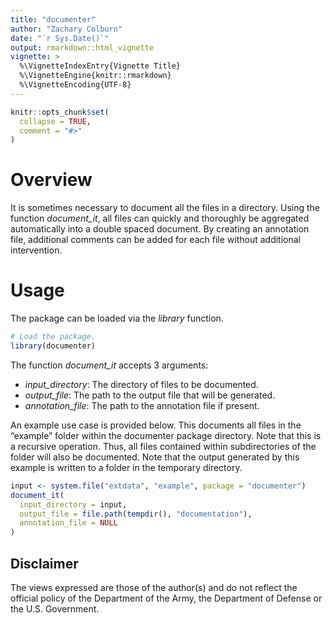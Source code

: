 ```yaml
---
title: "documenter"
author: "Zachary Colburn"
date: "`r Sys.Date()`"
output: rmarkdown::html_vignette
vignette: >
  %\VignetteIndexEntry{Vignette Title}
  %\VignetteEngine{knitr::rmarkdown}
  %\VignetteEncoding{UTF-8}
---
```


```r
knitr::opts_chunk$set(
  collapse = TRUE,
  comment = "#>"
)
```


# Overview
It is sometimes necessary to document all the files in a directory. Using the function *document_it*, all files can quickly and thoroughly be aggregated automatically into a double spaced document. By creating an annotation file, additional comments can be added for each file without additional intervention.


# Usage
The package can be loaded via the *library* function.
```r
# Load the package.
library(documenter)
```


The function *document_it* accepts 3 arguments:


- *input_directory*: The directory of files to be documented.
- *output_file*: The path to the output file that will be generated.
- *annotation_file*: The path to the annotation file if present.


An example use case is provided below. This documents all files in the "example" folder within the documenter package directory. Note that this is a recursive operation. Thus, all files contained within subdirectories of the folder will also be documented. Note that the output generated by this example is written to a folder in the temporary directory.
```r
input <- system.file("extdata", "example", package = "documenter")
document_it(
  input_directory = input,
  output_file = file.path(tempdir(), "documentation"),
  annotation_file = NULL
)
```


## Disclaimer
The views expressed are those of the author(s) and do not reflect the official policy of the Department of the Army, the Department of Defense or the U.S. Government.